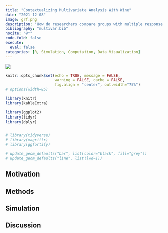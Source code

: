 ```yaml
---
title: "Contextualizing Multivariate Analysis With Wine"
date: "2021-12-08"
image: grf.png
description: "How do researchers compare groups with multiple response variables?"
bibliography: "multivar.bib"
nocite: "@*" 
code-fold: false
execute:
  eval: false
categories: [R, Simulation, Computation, Data Visualization]
---
```

<!--#########################################################################-->
<!--
UPRIGHT: \mathbf = \symbf = \bf 
ITALICS: \symbfit = \boldsymbol
-->

![](grf.png)

```r
knitr::opts_chunk$set(echo = TRUE, message = FALSE, 
                      warning = FALSE, cache = FALSE,
                      fig.align = "center", out.width="75%")
# options(width=85)

library(knitr)
library(kableExtra)

library(ggplot2)
library(tidyr)
library(dplyr)


# library(tidyverse)
# library(magrittr)
# library(ggfortify)

# update_geom_defaults("bar", list(color="black", fill="grey"))
# update_geom_defaults("line", list(lwd=1))
```

<!--#########################################################################-->

## Motivation

<!--#########################################################################-->

## Methods

<!--#########################################################################-->

## Simulation

<!--#########################################################################-->

## Discussion 

<!--#########################################################################-->